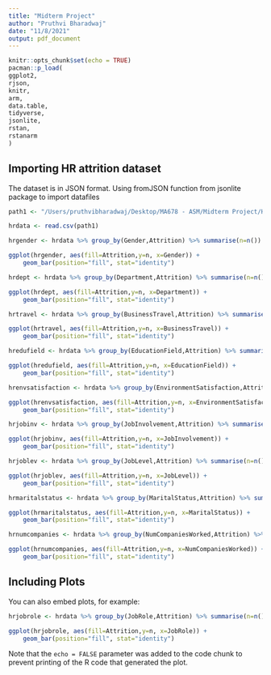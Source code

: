 ```yaml
---
title: "Midterm Project"
author: "Pruthvi Bharadwaj"
date: "11/8/2021"
output: pdf_document
---
```


```r
knitr::opts_chunk$set(echo = TRUE)
pacman::p_load(
ggplot2,
rjson,
knitr,
arm,
data.table,
tidyverse,
jsonlite,
rstan,
rstanarm
)
```

## Importing HR attrition dataset

The dataset is in JSON format. Using fromJSON function from jsonlite package to import datafiles


```r

path1 <- "/Users/pruthvibharadwaj/Desktop/MA678 - ASM/Midterm Project/HR analytics/WA_Fn-UseC_-HR-Employee-Attrition.csv"

hrdata <- read.csv(path1)
```

```r

hrgender <- hrdata %>% group_by(Gender,Attrition) %>% summarise(n=n())

ggplot(hrgender, aes(fill=Attrition,y=n, x=Gender)) + 
    geom_bar(position="fill", stat="identity")

```

```r

hrdept <- hrdata %>% group_by(Department,Attrition) %>% summarise(n=n())

ggplot(hrdept, aes(fill=Attrition,y=n, x=Department)) + 
    geom_bar(position="fill", stat="identity")
```
```r
hrtravel <- hrdata %>% group_by(BusinessTravel,Attrition) %>% summarise(n=n())

ggplot(hrtravel, aes(fill=Attrition,y=n, x=BusinessTravel)) + 
    geom_bar(position="fill", stat="identity")
```
```r
hredufield <- hrdata %>% group_by(EducationField,Attrition) %>% summarise(n=n())

ggplot(hredufield, aes(fill=Attrition,y=n, x=EducationField)) + 
    geom_bar(position="fill", stat="identity")
```
```r
hrenvsatisfaction <- hrdata %>% group_by(EnvironmentSatisfaction,Attrition) %>% summarise(n=n())

ggplot(hrenvsatisfaction, aes(fill=Attrition,y=n, x=EnvironmentSatisfaction)) + 
    geom_bar(position="fill", stat="identity")
```
```r
hrjobinv <- hrdata %>% group_by(JobInvolvement,Attrition) %>% summarise(n=n())

ggplot(hrjobinv, aes(fill=Attrition,y=n, x=JobInvolvement)) + 
    geom_bar(position="fill", stat="identity")
```
```r
hrjoblev <- hrdata %>% group_by(JobLevel,Attrition) %>% summarise(n=n())

ggplot(hrjoblev, aes(fill=Attrition,y=n, x=JobLevel)) + 
    geom_bar(position="fill", stat="identity")
```

```r
hrmaritalstatus <- hrdata %>% group_by(MaritalStatus,Attrition) %>% summarise(n=n())

ggplot(hrmaritalstatus, aes(fill=Attrition,y=n, x=MaritalStatus)) + 
    geom_bar(position="fill", stat="identity")
```
```r
hrnumcompanies <- hrdata %>% group_by(NumCompaniesWorked,Attrition) %>% summarise(n=n())

ggplot(hrnumcompanies, aes(fill=Attrition,y=n, x=NumCompaniesWorked)) + 
    geom_bar(position="fill", stat="identity")
```


## Including Plots

You can also embed plots, for example:

```r

hrjobrole <- hrdata %>% group_by(JobRole,Attrition) %>% summarise(n=n())

ggplot(hrjobrole, aes(fill=Attrition,y=n, x=JobRole)) + 
    geom_bar(position="fill", stat="identity")

```

Note that the `echo = FALSE` parameter was added to the code chunk to prevent printing of the R code that generated the plot.
